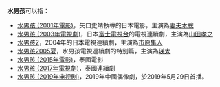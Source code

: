 '''水男孩'''可以指：
* [[五個撲水的少年|水男孩 (2001年電影)]]，矢口史靖執導的日本電影，主演為[[妻夫木聰|妻夫木聰]]
* [[五個撲水的少年#水男孩|水男孩 (2003年電視劇)]]，日本[[富士電視台|富士電視台]]的電視連續劇，主演為[[山田孝之|山田孝之]]
* [[五個撲水的少年#水男孩2|水男孩2]]，2004年的日本電視連續劇，主演為[[市原隼人|市原隼人]]
* [[五個撲水的少年#水男孩特别篇|水男孩2005夏]]，水男孩電視連續劇的特别篇，主演為[[瑛太|瑛太]]
* [[水男孩_(2015年電影)|水男孩 (2015年電影)]]，泰國電影
* [[水男孩_(2017年電視劇)|水男孩 (2017年電視劇)]]，泰國連續劇
* [[水男孩_(2019年电视剧)|水男孩 (2019年电视剧)]]，2019年中國偶像劇，於2019年5月29日首播。

{{消歧义|cat=三字消歧義}}